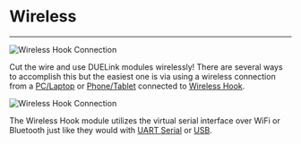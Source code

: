 # Wireless

---

![Wireless Hook Connection](pathname:///img/wirelesshook-connection.png)

Cut the wire and use DUELink modules wirelessly! There are several ways to accomplish this but the easiest one is via using a wireless connection from a [PC/Laptop](../system/pc-laptop) or [Phone/Tablet](../system/phone-tablet) connected to [Wireless Hook](../catalog/accessory/wireless-hook).

![Wireless Hook Connection](pathname:///img/wireless-hook.png)

The Wireless Hook module utilizes the virtual serial interface over WiFi or Bluetooth just like they would with [UART Serial](uart) or [USB](usb).
